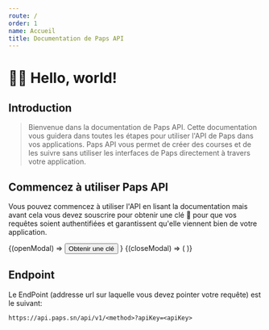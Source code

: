 ```yaml
---
route: /
order: 1
name: Accueil
title: Documentation de Paps API
---
```



# 🙌🏼 Hello, world!

## Introduction

> Bienvenue dans la documentation de Paps API. Cette documentation vous guidera 
> dans toutes les étapes pour utiliser l'API de Paps dans vos applications. Paps API
> vous permet de créer des courses et de les suivre sans utiliser les interfaces de Paps
> directement à travers votre application.

## Commencez à utiliser Paps API

Vous pouvez commencez à utiliser l'API en lisant la documentation mais avant cela vous devez souscrire pour obtenir une clé 🔑 pour que vos requêtes soient authentifiées et garantissent qu'elle viennent bien de votre application.

<ModalToggle id="getApiKey">
  {(openModal) => 
    <Button
      type="button"
      variant="contained"
      style={{ marginTop: "1rem" }}
      onClick={openModal}
    >
      Obtenir une clé
    </Button>
  }
</ModalToggle>

<Modal id="getApiKey">
  {(closeModal) => (
    <GetApiKeyForm />
  )}
</Modal>

## Endpoint

Le EndPoint (addresse url sur laquelle vous devez pointer votre requête) est le suivant:

```
https://api.paps.sn/api/v1/<method>?apiKey=<apiKey>
```

